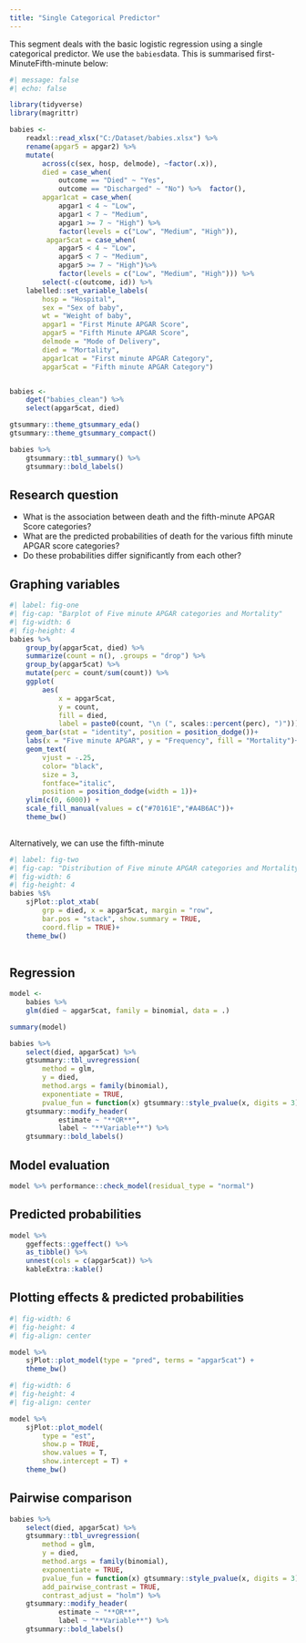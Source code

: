 ```yaml
---
title: "Single Categorical Predictor"
---
```


This segment deals with the basic logistic regression using a single categorical predictor. We use
the `babies`data. This is summarised first-MinuteFifth-minute below:

```r
#| message: false
#| echo: false

library(tidyverse)
library(magrittr)

babies <- 
    readxl::read_xlsx("C:/Dataset/babies.xlsx") %>% 
    rename(apgar5 = apgar2) %>% 
    mutate(
        across(c(sex, hosp, delmode), ~factor(.x)),
        died = case_when(
            outcome == "Died" ~ "Yes",
            outcome == "Discharged" ~ "No") %>%  factor(),
        apgar1cat = case_when(
            apgar1 < 4 ~ "Low",
            apgar1 < 7 ~ "Medium",
            apgar1 >= 7 ~ "High") %>% 
            factor(levels = c("Low", "Medium", "High")),
         apgar5cat = case_when(
            apgar5 < 4 ~ "Low",
            apgar5 < 7 ~ "Medium",
            apgar5 >= 7 ~ "High")%>% 
            factor(levels = c("Low", "Medium", "High"))) %>% 
        select(-c(outcome, id)) %>% 
    labelled::set_variable_labels(
        hosp = "Hospital",
        sex = "Sex of baby",
        wt = "Weight of baby",
        apgar1 = "First Minute APGAR Score",
        apgar5 = "Fifth Minute APGAR Score", 
        delmode = "Mode of Delivery",
        died = "Mortality",
        apgar1cat = "First minute APGAR Category",
        apgar5cat = "Fifth minute APGAR Category") 


babies <- 
    dget("babies_clean") %>% 
    select(apgar5cat, died)

gtsummary::theme_gtsummary_eda()
gtsummary::theme_gtsummary_compact()

babies %>% 
    gtsummary::tbl_summary() %>% 
    gtsummary::bold_labels()
```

## Research question

-   What is the association between death and the fifth-minute APGAR Score categories?
-   What are the predicted probabilities of death for the various fifth minute APGAR score
    categories?
-   Do these probabilities differ significantly from each other?

## Graphing variables

```r
#| label: fig-one
#| fig-cap: "Barplot of Five minute APGAR categories and Mortality"
#| fig-width: 6
#| fig-height: 4
babies %>% 
    group_by(apgar5cat, died) %>% 
    summarize(count = n(), .groups = "drop") %>% 
    group_by(apgar5cat) %>% 
    mutate(perc = count/sum(count)) %>% 
    ggplot(
        aes(
            x = apgar5cat, 
            y = count, 
            fill = died, 
            label = paste0(count, "\n (", scales::percent(perc), ")"))) +
    geom_bar(stat = "identity", position = position_dodge())+
    labs(x = "Five minute APGAR", y = "Frequency", fill = "Mortality")+
    geom_text(
        vjust = -.25, 
        color= "black", 
        size = 3, 
        fontface="italic", 
        position = position_dodge(width = 1))+
    ylim(c(0, 6000)) +
    scale_fill_manual(values = c("#70161E","#A4B6AC"))+
    theme_bw()
    
```

Alternatively, we can use the fifth-minute

```r
#| label: fig-two
#| fig-cap: "Distribution of Five minute APGAR categories and Mortality"
#| fig-width: 6
#| fig-height: 4
babies %$% 
    sjPlot::plot_xtab(
        grp = died, x = apgar5cat, margin = "row", 
        bar.pos = "stack", show.summary = TRUE, 
        coord.flip = TRUE)+
    theme_bw()
    
```

## Regression

```r
model <- 
    babies %>% 
    glm(died ~ apgar5cat, family = binomial, data = .)

summary(model)
```

```r
babies %>% 
    select(died, apgar5cat) %>% 
    gtsummary::tbl_uvregression(
        method = glm,
        y = died,
        method.args = family(binomial),
        exponentiate = TRUE,
        pvalue_fun = function(x) gtsummary::style_pvalue(x, digits = 3)) %>% 
    gtsummary::modify_header(
            estimate ~ "**OR**",
            label ~ "**Variable**") %>%
    gtsummary::bold_labels()
```

## Model evaluation

```r
model %>% performance::check_model(residual_type = "normal")
```

## Predicted probabilities

```r
model %>% 
    ggeffects::ggeffect() %>% 
    as_tibble() %>% 
    unnest(cols = c(apgar5cat)) %>% 
    kableExtra::kable()
```

## Plotting effects & predicted probabilities

```r
#| fig-width: 6
#| fig-height: 4
#| fig-align: center

model %>% 
    sjPlot::plot_model(type = "pred", terms = "apgar5cat") +
    theme_bw()
```

```r
#| fig-width: 6
#| fig-height: 4
#| fig-align: center

model %>% 
    sjPlot::plot_model(
        type = "est", 
        show.p = TRUE, 
        show.values = T, 
        show.intercept = T) +
    theme_bw()
```

## Pairwise comparison

```r
babies %>% 
    select(died, apgar5cat) %>% 
    gtsummary::tbl_uvregression(
        method = glm,
        y = died,
        method.args = family(binomial),
        exponentiate = TRUE,
        pvalue_fun = function(x) gtsummary::style_pvalue(x, digits = 3),
        add_pairwise_contrast = TRUE,
        contrast_adjust = "holm") %>% 
    gtsummary::modify_header(
            estimate ~ "**OR**",
            label ~ "**Variable**") %>%
    gtsummary::bold_labels()
```
